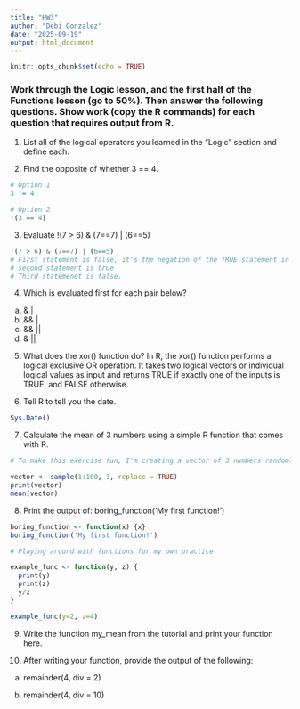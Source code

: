 ```yaml
---
title: "HW3"
author: "Debi Gonzalez"
date: "2025-09-19"
output: html_document
---
```


```r
knitr::opts_chunk$set(echo = TRUE)
```

### Work through the Logic lesson, and the first half of the Functions lesson (go to 50%). Then answer the following questions. Show work (copy the R commands) for each question that requires output from R.

1.	List all of the logical operators you learned in the “Logic” section and define each.


2.	Find the opposite of whether 3 == 4.

```r

# Option 1
3 != 4

# Option 2
!(3 == 4)
```


3.	Evaluate !(7 > 6) & (7==7) | (6==5)
```r
!(7 > 6) & (7==7) | (6==5)
# First statement is false, it's the negation of the TRUE statement in paranthesis.
# second statement is true
# Third statemenet is false. 
```


4.	Which is evaluated first for each pair below?

  a.	&  |
  b.	&&  |
  c.	&& ||
  d.	& ||

5.	What does the xor() function do?
In R, the xor() function performs a logical exclusive OR operation. It takes two logical vectors or individual logical values as input and returns TRUE if exactly one of the inputs is TRUE, and FALSE otherwise.

6.	Tell R to tell you the date.
```r
Sys.Date()
```


7.	Calculate the mean of 3 numbers using a simple R function that comes with R.
```r

# To make this exercise fun, I'm creating a vector of 3 numbers randomly selected between 1 and 100. Then, I'm printing my vector to see what we are working with and using the mean() function.

vector <- sample(1:100, 3, replace = TRUE)
print(vector)
mean(vector)
```


8.	Print the output of: boring_function('My first function!')

```r

boring_function <- function(x) {x}
boring_function('My first function!')


```
```r

# Playing around with functions for my own practice.

example_func <- function(y, z) {
  print(y)
  print(z)
  y/z
}

example_func(y=2, z=4)
```


9.	Write the function my_mean from the tutorial and print your function here.


10.	After writing your function, provide the output of the following:
  
  a.	remainder(4, div = 2)

  b.	remainder(4, div = 10)
